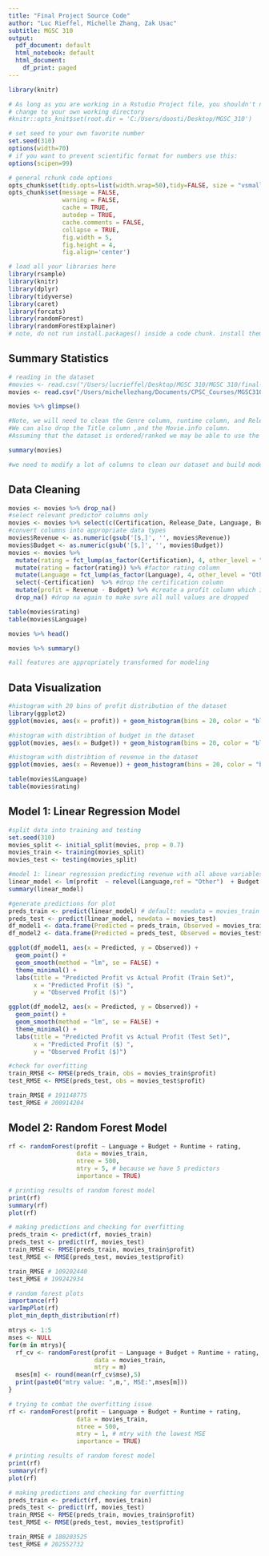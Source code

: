 ```yaml
---
title: "Final Project Source Code"
author: "Luc Rieffel, Michelle Zhang, Zak Usac"
subtitle: MGSC 310
output:
  pdf_document: default
  html_notebook: default
  html_document:
    df_print: paged
---
```


```r


library(knitr)

# As long as you are working in a Rstudio Project file, you shouldn't need to 'hard code' directories like this 
# change to your own working directory
#knitr::opts_knit$set(root.dir = 'C:/Users/doosti/Desktop/MGSC_310')

# set seed to your own favorite number
set.seed(310)
options(width=70)
# if you want to prevent scientific format for numbers use this:
options(scipen=99)

# general rchunk code options
opts_chunk$set(tidy.opts=list(width.wrap=50),tidy=FALSE, size = "vsmall")
opts_chunk$set(message = FALSE,
               warning = FALSE,
               cache = TRUE,
               autodep = TRUE,
               cache.comments = FALSE,
               collapse = TRUE,
               fig.width = 5,  
               fig.height = 4,
               fig.align='center')

```

```r

# load all your libraries here
library(rsample)
library(knitr)
library(dplyr)
library(tidyverse)
library(caret)
library(forcats)
library(randomForest)
library(randomForestExplainer)
# note, do not run install.packages() inside a code chunk. install them in the console outside of a code chunk. 

```


## Summary Statistics


```r

# reading in the dataset
#movies <- read.csv("/Users/lucrieffel/Desktop/MGSC 310/MGSC 310/final-project/Movies_dataset.csv")
movies <- read.csv("/Users/michellezhang/Documents/CPSC_Courses/MGSC310/exams/movies.csv")

movies %>% glimpse()

#Note, we will need to clean the Genre column, runtime column, and Release Date column
#We can also drop the Title column ,and the Movie.info column. 
#Assuming that the dataset is ordered/ranked we may be able to use the X column to show the ranking of the film

```


```r

summary(movies)

#we need to modify a lot of columns to clean our dataset and build models

```

## Data Cleaning


```r

movies <- movies %>% drop_na()
#select relevant predictor columns only
movies <- movies %>% select(c(Certification, Release_Date, Language, Budget, Revenue, Runtime))
#convert columns into appropriate data types
movies$Revenue <- as.numeric(gsub('[$,]', '', movies$Revenue))
movies$Budget <- as.numeric(gsub('[$,]', '', movies$Budget))
movies <- movies %>%
  mutate(rating = fct_lump(as_factor(Certification), 4, other_level = "Other")) %>% #save the modified column into a column called rating
  mutate(rating = factor(rating)) %>% #factor rating column
  mutate(Language = fct_lump(as_factor(Language), 4, other_level = "Other")) %>% 
  select(-Certification)  %>% #drop the certification column 
  mutate(profit = Revenue - Budget) %>% #create a profit column which is revenue - budget for each film 
  drop_na() #drop na again to make sure all null values are dropped

table(movies$rating)
table(movies$Language)

movies %>% head()

```

```r

movies %>% summary()

#all features are appropriately transformed for modeling

```

## Data Visualization

```r

#histogram with 20 bins of profit distribution of the dataset
library(ggplot2)
ggplot(movies, aes(x = profit)) + geom_histogram(bins = 20, color = "black") + labs(title = "Profit Histogram (20 bins)", x = "Profit($)", y = "Frequency") + theme_minimal()

#histogram with distribtion of budget in the dataset
ggplot(movies, aes(x = Budget)) + geom_histogram(bins = 20, color = "black")+ labs(title = "Budget Histogram (20 bins)", x = "Budget($)", y = "Frequency") + theme_minimal()

#histogram with distribtion of revenue in the dataset
ggplot(movies, aes(x = Revenue)) + geom_histogram(bins = 20, color = "black") + labs(title = "Revenue Histogram (20 bins)", x = "Revenue($)", y = "Frequency") + theme_minimal()

table(movies$Language)
table(movies$rating)

```
## Model 1: Linear Regression Model

```r

#split data into training and testing
set.seed(310)
movies_split <- initial_split(movies, prop = 0.7)
movies_train <- training(movies_split)
movies_test <- testing(movies_split)

#model 1: linear regression predicting revenue with all above variables except release_date
linear_model <- lm(profit  ~ relevel(Language,ref = "Other")  + Budget + Runtime + relevel(rating, ref = "Other"), data = movies_train)
summary(linear_model)

#generate predictions for plot
preds_train <- predict(linear_model) # default: newdata = movies_train
preds_test <- predict(linear_model, newdata = movies_test)
df_model1 <- data.frame(Predicted = preds_train, Observed = movies_train$profit)
df_model2 <- data.frame(Predicted = preds_test, Observed = movies_test$profit)

ggplot(df_model1, aes(x = Predicted, y = Observed)) +
  geom_point() +
  geom_smooth(method = "lm", se = FALSE) +
  theme_minimal() +
  labs(title = "Predicted Profit vs Actual Profit (Train Set)",
       x = "Predicted Profit ($) ",
       y = "Observed Profit ($)")

ggplot(df_model2, aes(x = Predicted, y = Observed)) +
  geom_point() +
  geom_smooth(method = "lm", se = FALSE) +
  theme_minimal() +
  labs(title = "Predicted Profit vs Actual Profit (Test Set)",
       x = "Predicted Profit ($) ",
       y = "Observed Profit ($)")

#check for overfitting
train_RMSE <- RMSE(preds_train, obs = movies_train$profit)
test_RMSE <- RMSE(preds_test, obs = movies_test$profit)

train_RMSE # 191148775
test_RMSE # 200914204

```

## Model 2: Random Forest Model

```r

rf <- randomForest(profit ~ Language + Budget + Runtime + rating,
                   data = movies_train,
                   ntree = 500,
                   mtry = 5, # because we have 5 predictors
                   importance = TRUE)

# printing results of random forest model
print(rf)
summary(rf)
plot(rf)

# making predictions and checking for overfitting
preds_train <- predict(rf, movies_train)
preds_test <- predict(rf, movies_test)
train_RMSE <- RMSE(preds_train, movies_train$profit)
test_RMSE <- RMSE(preds_test, movies_test$profit)

train_RMSE # 109202440
test_RMSE # 199242934

# random forest plots
importance(rf)
varImpPlot(rf)
plot_min_depth_distribution(rf)

```

```r

mtrys <- 1:5
mses <- NULL
for(m in mtrys){
  rf_cv <- randomForest(profit ~ Language + Budget + Runtime + rating,
                        data = movies_train,
                        mtry = m)
  mses[m] <- round(mean(rf_cv$mse),5)
  print(paste0("mtry value: ",m,", MSE:",mses[m]))
}

```

```r

# trying to combat the overfitting issue
rf <- randomForest(profit ~ Language + Budget + Runtime + rating,
                   data = movies_train,
                   ntree = 500,
                   mtry = 1, # mtry with the lowest MSE
                   importance = TRUE)

# printing results of random forest model
print(rf)
summary(rf)
plot(rf)

# making predictions and checking for overfitting
preds_train <- predict(rf, movies_train)
preds_test <- predict(rf, movies_test)
train_RMSE <- RMSE(preds_train, movies_train$profit)
test_RMSE <- RMSE(preds_test, movies_test$profit)

train_RMSE # 180203525
test_RMSE # 202552732

```